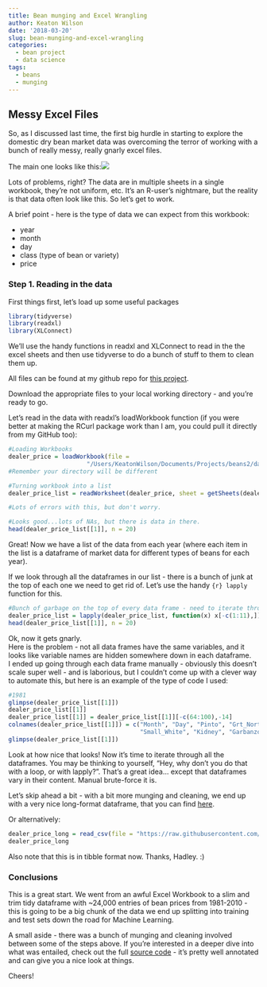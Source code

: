 ```yaml
---
title: Bean munging and Excel Wrangling
author: Keaton Wilson
date: '2018-03-20'
slug: bean-munging-and-excel-wrangling
categories:
  - bean project
  - data science
tags:
  - beans
  - munging
---
```


## Messy Excel Files  

So, as I discussed last time, the first big hurdle in starting to explore the domestic dry bean market data was overcoming
the terror of working with a bunch of really messy, really gnarly excel files. 

The main one looks like this:![](/img/beans1.png)  

Lots of problems, right? The data are in multiple sheets in a single workbook, they're not uniform, etc. It's an R-user's nightmare, but the reality is that data often look like this. So let's get to work. 

A brief point - here is the type of data we can expect from this workbook:  

* year  
* month  
* day  
* class (type of bean or variety)  
* price  
 
### Step 1. Reading in the data  

First things first, let's load up some useful packages  

```r
library(tidyverse) 
library(readxl)
library(XLConnect)
```

We'll use the handy functions in readxl and XLConnect to read in the the excel sheets and then use tidyverse to do a bunch of stuff to them to clean them up. 

All files can be found at my github repo for [this project](https://github.com/keatonwilson/beans/tree/master/data).  

Download the appropriate files to your local working directory - and you're ready to go. 

Let's read in the data with readxl's loadWorkbook function (if you were better at making the RCurl package work than I am, you could pull it directly from my GitHub too):
```r
#Loading Workbooks
dealer_price = loadWorkbook(file = 
                      "/Users/KeatonWilson/Documents/Projects/beans2/data/Weekly_Dealer_price.xls") 
#Remember your directory will be different

#Turning workbook into a list
dealer_price_list = readWorksheet(dealer_price, sheet = getSheets(dealer_price))

#Lots of errors with this, but don't worry. 

#Looks good...lots of NAs, but there is data in there. 
head(dealer_price_list[[1]], n = 20)
```

Great! Now we have a list of the data from each year (where each item in the list is a dataframe of market data for different types of beans for each year). 

If we look through all the dataframes in our list - there is a bunch of junk at the top of each one we need to get rid of. Let's use the handy `{r} lapply ` function for this. 

``` r

#Bunch of garbage on the top of every data frame - need to iterate through the list and delete the first 11 rows
dealer_price_list = lapply(dealer_price_list, function(x) x[-c(1:11),])
head(dealer_price_list[[1]], n = 20)
```

Ok, now it gets gnarly.  
Here is the problem - not all data frames have the same variables, and it looks like variable names are hidden somewhere down in each dataframe.  
I ended up going through each data frame manually - obviously this doesn't scale super well - and is laborious, but I couldn't come up with a clever way to automate this, but here is an example of the type of code I used: 

``` r
#1981
glimpse(dealer_price_list[[1]])
dealer_price_list[[1]]
dealer_price_list[[1]] = dealer_price_list[[1]][-c(64:100),-14]
colnames(dealer_price_list[[1]]) = c("Month", "Day", "Pinto", "Grt_Northern", "Pink", "Sm_Red", "Navy", "B_Lima", "L_Lima", "Blackeye",
                                     "Small_White", "Kidney", "Garbanzo")
glimpse(dealer_price_list[[1]])
```

Look at how nice that looks! Now it's time to iterate through all the dataframes. You may be thinking to yourself, "Hey, why don't you do that with a loop, or with lapply?". That's a great idea... except that dataframes vary in their content. Manual brute-force it is.  

Let's skip ahead a bit - with a bit more munging and cleaning, we end up with a very nice long-format dataframe, that you can find [here](https://raw.githubusercontent.com/keatonwilson/beans/master/data/dealer_price_long.csv).  

Or alternatively:  
```r
dealer_price_long = read_csv(file = "https://raw.githubusercontent.com/keatonwilson/beans/master/data/dealer_price_long.csv")
dealer_price_long 
```

Also note that this is in tibble format now. Thanks, Hadley. :)

### Conclusions

This is a great start. We went from an awful Excel Workbook to a slim and trim tidy dataframe with ~24,000 entries of bean prices from 1981-2010 - this is going to be a big chunk of the data we end up splitting into training and test sets down the road for Machine Learning.  

A small aside - there was a bunch of munging and cleaning involved between some of the steps above. If you're interested in a deeper dive into what was entailed, check out the full [source code](https://github.com/keatonwilson/beans/blob/master/data_organization.R) - it's pretty well annotated and can give you a nice look at things.  

Cheers!

